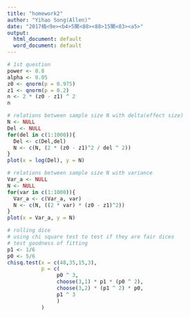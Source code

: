 ```yaml
---
title: "homework2"
author: "Yihao Song(Allen)"
date: "2017楠<9e><b4>5閺<88><88>15閺<83><a5>"
output:
  html_document: default
  word_document: default
---
```


```r
# 1st question
power <- 0.8
alpha <- 0.05
z0 <- qnorm(p = 0.975)
z1 <- qnorm(p = 0.2)
n <- 2 * (z0 - z1) ^ 2
n
```

```r
# relations between sample size N with delta(effect size)
N <- NULL
Del <- NULL
for(del in c(1:1000)){
  Del <- c(Del,del)
  N <- c(N, (2 * (z0 - z1)^2 / del ^ 2))
}
plot(x = log(Del), y = N)
```

```r
# relations between sample size N with variance
Var_a <- NULL
N <- NULL
for(var in c(1:1000)){
  Var_a <- c(Var_a, var)
  N <- c(N, ((2 * var) * (z0 - z1)^2))
}
plot(x = Var_a, y = N)
```


```r
# rolling dice
# using chi square test to test if they are fair dices
# test goodness of fitting
p1 <- 1/6
p0 <- 5/6
chisq.test(x = c(48,35,15,3),
           p = c(
                p0 ^ 3, 
                choose(3,1) * p1 * (p0 ^ 2),
                choose(3,2) * (p1 ^ 2) * p0,
                p1 ^ 3
                )
           )
```

